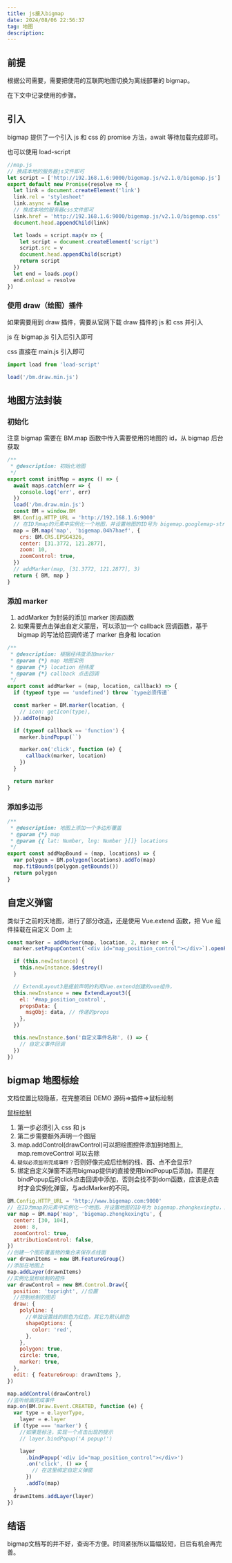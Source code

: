 ```yaml
---
title: js接入bigmap
date: 2024/08/06 22:56:37
tag: 地图
description:
---
```


## 前提

根据公司需要，需要把使用的互联网地图切换为离线部署的 bigmap。

在下文中记录使用的步骤。

## 引入

bigmap 提供了一个引入 js 和 css 的 promise 方法，await 等待加载完成即可。

也可以使用 load-script

```js
//map.js
// 换成本地的服务器js文件即可
let script = ['http://192.168.1.6:9000/bigemap.js/v2.1.0/bigemap.js']
export default new Promise(resolve => {
  let link = document.createElement('link')
  link.rel = 'stylesheet'
  link.async = false
  // 换成本地的服务器css文件即可
  link.href = 'http://192.168.1.6:9000/bigemap.js/v2.1.0/bigemap.css'
  document.head.appendChild(link)

  let loads = script.map(v => {
    let script = document.createElement('script')
    script.src = v
    document.head.appendChild(script)
    return script
  })
  let end = loads.pop()
  end.onload = resolve
})
```

### 使用 draw（绘图）插件

如果需要用到 draw 插件，需要从官网下载 draw 插件的 js 和 css 并引入

js 在 bigmap.js 引入后引入即可

css 直接在 main.js 引入即可

```js
import load from 'load-script'

load('/bm.draw.min.js')
```

## 地图方法封装

### 初始化

注意 bigmap 需要在 BM.map 函数中传入需要使用的地图的 id，从 bigmap 后台获取

```js
/**
 * @description: 初始化地图
 */
export const initMap = async () => {
  await maps.catch(err => {
    console.log('err', err)
  })
  load('/bm.draw.min.js')
  const BM = window.BM
  BM.Config.HTTP_URL = 'http://192.168.1.6:9000'
  // 在ID为map的元素中实例化一个地图，并设置地图的ID号为 bigemap.googlemap-streets，ID号程序自动生成，无需手动配置，并设置地图的投影为百度地图 ，中心点，默认的级别和显示级别控件
  map = BM.map('map', 'bigemap.04h7haef', {
    crs: BM.CRS.EPSG4326,
    center: [31.3772, 121.2877],
    zoom: 10,
    zoomControl: true,
  })
  // addMarker(map, [31.3772, 121.2877], 3)
  return { BM, map }
}
```

### 添加 marker

1. addMarker 为封装的添加 marker 回调函数
2. 如果需要点击弹出自定义蒙层，可以添加一个 callback 回调函数，基于 bigmap 的写法给回调传递了 marker 自身和 location

```js
/**
 * @description: 根据经纬度添加marker
 * @param {*} map 地图实例
 * @param {*} location 经纬度
 * @param {*} callback 点击回调
 */
export const addMarker = (map, location, callback) => {
  if (typeof type == 'undefined') throw `type必须传递`

  const marker = BM.marker(location, {
    // icon: getIcon(type),
  }).addTo(map)

  if (typeof callback == 'function') {
    marker.bindPopup(``)

    marker.on('click', function (e) {
      callback(marker, location)
    })
  }

  return marker
}
```

### 添加多边形

```js
/**
 * @description: 地图上添加一个多边形覆盖
 * @param {*} map
 * @param {{ lat: Number, lng: Number }[]} locations
 */
export const addMapBound = (map, locations) => {
  var polygon = BM.polygon(locations).addTo(map)
  map.fitBounds(polygon.getBounds())
  return polygon
}
```

## 自定义弹窗

类似于之前的天地图，进行了部分改造，还是使用 Vue.extend 函数，把 Vue 组件挂载在自定义 Dom 上

```js
const marker = addMarker(map, location, 2, marker => {
  marker.setPopupContent(`<div id="map_position_control"></div>`).openPopup()

  if (this.newInstance) {
    this.newInstance.$destroy()
  }

  // ExtendLayout3是提前声明的利用Vue.extend创建的vue组件，
  this.newInstance = new ExtendLayout3({
    el: '#map_position_control',
    propsData: {
      msgObj: data, // 传递的props
    },
  })

  this.newInstance.$on('自定义事件名称', () => {
    // 自定义事件回调
  })
})
```

## bigmap 地图标绘

文档位置比较隐蔽，在完整项目 DEMO 源码=>插件=>鼠标绘制

[鼠标绘制](http://www.bigemap.com/offlinemaps/demo/mouse_draw.html)

1. 第一步必须引入 css 和 js
2. 第二步需要额外声明一个图层
3. map.addControl(drawControl)可以把绘图控件添加到地图上, map.removeControl 可以去除
4. `疑似必须监听完成事件？`否则好像完成后绘制的线、面、点不会显示?
5. 绑定自定义弹窗不适用bigmap提供的直接使用bindPopup后添加，而是在bindPopup后的click点击回调中添加，否则会找不到dom函数，应该是点击时才会实例化弹窗，与addMarker的不同。

```js showLineNumbers {12,31}
BM.Config.HTTP_URL = 'http://www.bigemap.com:9000'
// 在ID为map的元素中实例化一个地图，并设置地图的ID号为 bigemap.zhongkexingtu，ID号程序自动生成，无需手动配置，并设置地图的投影为百度地图 ，中心点，默认的级别和显示级别控件
var map = BM.map('map', 'bigemap.zhongkexingtu', {
  center: [30, 104],
  zoom: 8,
  zoomControl: true,
  attributionControl: false,
})
//创建一个图形覆盖物的集合来保存点线面
var drawnItems = new BM.FeatureGroup()
//添加在地图上
map.addLayer(drawnItems)
//实例化鼠标绘制的控件
var drawControl = new BM.Control.Draw({
  position: 'topright', //位置
  //控制绘制的图形
  draw: {
    polyline: {
      //单独设置线的颜色为红色，其它为默认颜色
      shapeOptions: {
        color: 'red',
      },
    },
    polygon: true,
    circle: true,
    marker: true,
  },
  edit: { featureGroup: drawnItems },
})

map.addControl(drawControl)
//监听绘画完成事件
map.on(BM.Draw.Event.CREATED, function (e) {
  var type = e.layerType,
    layer = e.layer
  if (type === 'marker') {
    //如果是标注，实现一个点击出现的提示
    // layer.bindPopup('A popup!')

    layer
      .bindPopup('<div id="map_position_control"></div>')
      .on('click', () => {
        // 在这里绑定自定义弹窗
      })
      .addTo(map)
  }
  drawnItems.addLayer(layer)
})
```

## 结语
bigmap文档写的并不好，查询不方便。时间紧张所以篇幅较短，日后有机会再完善。